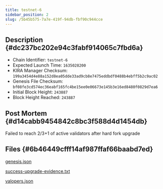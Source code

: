 ```yaml
---
title: testnet-6
sidebar_position: 2
slug: /5b45b575-7a7e-419f-94db-fbf90c944cce
---
```





## Description {#dc237bc202e94c3fabf914065c7fbd6a}

- Chain Identifier: `testnet-6`
- Expected Launch Time: `1635028200`
- KIRA Manager Checksum: `199a3454d4e88a152d8ea05dde33ad9cb8e7475eddbdf0488b4ebff5b2c9ac02`
- Genesis File Checksum: `bf08fe3cd574ec36eabf165fc4be15ee0e06673e145b3e16ed8480f0829d7ea6`
- Initial Block Height: `243887`
- Block Height Reached: `243887`

## Post Mortem {#d14cabb9454842c8bc3f588d4d1454db}


Failed to reach 2/3+1 of active validators after hard fork upgrade


## Files {#6b46449cfff14af987ffaf66baabd7ed}


[genesis.json](https://prod-files-secure.s3.us-west-2.amazonaws.com/9b5bfc45-bdb5-4b46-80e6-aabe3cae64d0/7003a74c-5594-401e-8696-afbe3354648a/genesis.json?X-Amz-Algorithm=AWS4-HMAC-SHA256&X-Amz-Content-Sha256=UNSIGNED-PAYLOAD&X-Amz-Credential=AKIAT73L2G45HZZMZUHI%2F20240316%2Fus-west-2%2Fs3%2Faws4_request&X-Amz-Date=20240316T022212Z&X-Amz-Expires=3600&X-Amz-Signature=273cf7078ac904ed0a70567e3c1ba86c50b45a37167d1c816bd1c4638bc193b7&X-Amz-SignedHeaders=host&x-id=GetObject)


[success-upgrade-evidence.txt](https://prod-files-secure.s3.us-west-2.amazonaws.com/9b5bfc45-bdb5-4b46-80e6-aabe3cae64d0/75bbb3eb-de14-4b94-9dd6-3c466e60aea8/success-upgrade-evidence.txt?X-Amz-Algorithm=AWS4-HMAC-SHA256&X-Amz-Content-Sha256=UNSIGNED-PAYLOAD&X-Amz-Credential=AKIAT73L2G45HZZMZUHI%2F20240316%2Fus-west-2%2Fs3%2Faws4_request&X-Amz-Date=20240316T022212Z&X-Amz-Expires=3600&X-Amz-Signature=3f37f0b10377e356d2c948fe720f11aeac7a2395e5da1a6c295771ddb004d773&X-Amz-SignedHeaders=host&x-id=GetObject)


[valopers.json](https://prod-files-secure.s3.us-west-2.amazonaws.com/9b5bfc45-bdb5-4b46-80e6-aabe3cae64d0/04efbfe4-0839-4e28-a938-8855fdbca2fa/valopers.json?X-Amz-Algorithm=AWS4-HMAC-SHA256&X-Amz-Content-Sha256=UNSIGNED-PAYLOAD&X-Amz-Credential=AKIAT73L2G45HZZMZUHI%2F20240316%2Fus-west-2%2Fs3%2Faws4_request&X-Amz-Date=20240316T022212Z&X-Amz-Expires=3600&X-Amz-Signature=53f35a7641b8e53e3c207d9419a776691d04cf22f55ec0d870543e3cd07fa138&X-Amz-SignedHeaders=host&x-id=GetObject)

